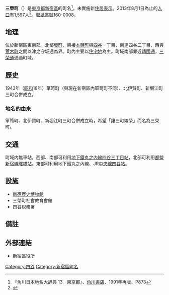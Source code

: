 {{Pathnav|日本|東京都|新宿區|name=三榮町|frame=1}}
{{Infobox Settlement
|official_name = 三榮町
|native_name =
|settlement_type = [[町|町]]
|image_skyline = Shinjuku historical museum 2009.JPG
|imagesize = 250px
|image_caption = [[新宿歷史博物館|新宿歷史博物館]]
|image_flag =
|image_seal =
| image_map =
| map_caption =
| pushpin_map =
|subdivision_type = [[國家|國家]]
|subdivision_name = [[File:Flag_of_Japan.svg|border]] [[日本|日本]]
|subdivision_type1 = [[都道府縣|都道府縣]]
|subdivision_name1 = [[File:Flag_of_Tokyo_Prefecture.svg|25px]] [[東京都|東京都]]
|subdivision_type2 = [[東京都區部|特別區]]
|subdivision_name2 = [[File:Flag_of_Shinjuku,_Tokyo.svg|25px]] [[新宿區|新宿區]]
|established_title =
|established_date =
|government_type =
|leader_title =
|leader_name =
|area_magnitude =
|area_total_sq_mi =
|area_total_km2 =
|area_land_sq_mi =
|area_land_km2 =
|area_urban_sq_mi =
|area_urban_km2 =
|area_metro_km2 =
|area_metro_sq_mi =
|population_as_of= 2013年（平成25年）8月1日
|population_footnotes =
|population_total = 1597
|population_urban =
|population_metro =
|population_density_sq_mi =
|population_density_km2 =
| timezone = [[日本標準時間|JST]]
| utc_offset = +9
|timezone_DST =
|utc_offset_DST =
|latd=|latm=|lats=|latNS=
|longd=|longm=|longs=|longEW=
|elevation_footnotes=
|elevation_m =
|elevation_ft =
|postal_code_type = [[郵遞區號|郵遞區號]]
|postal_code = 160-0008
|area_code =
|website =
|footnotes =
}}
'''三榮町'''（{{jpn|j=三栄町|hg=さんえいちょう|rm=Saneichō|f=y}}）是[[東京都|東京都]][[新宿區|新宿區]]的町名<ref name="kado">『角川日本地名大辞典 13　東京都』、[[角川書店|角川書店]]、1991年再版、P873</ref>。未實施新[[住居表示|住居表示]]。2013年8月1日為止的[[人口|人口]]有1,597人<ref>{{Cite web |url=http://www.city.shinjuku.lg.jp/content/000130038.xls |title=新宿区　住民基本台帳の町丁別世帯数及び男女別人口（日本人と外国人の合計） |accessdate=2013-08-09 |archive-date=2014-08-19 |archive-url=https://web.archive.org/web/20140819083633/http://www.city.shinjuku.lg.jp/content/000130038.xls |dead-url=no }}</ref>。[[郵遞區號|郵遞區號]]160-0008。

== 地理 ==
位於新宿區東南部。北鄰[[坂町_(新宿區)|坂町]]，東接[[本鹽町|本鹽町]]與[[四谷|四谷]]一丁目，南連四谷二丁目，西與[[荒木町_(新宿區)|荒木町]]之間以津之守坂通為界。町內主要以[[住宅地|住宅地]]為主。町域南部靠近[[靖國通|靖國通]]，[[三榮通|三榮通]]通過町域。

== 歷史 ==
1943年（[[昭和|昭和]]18年）箪笥町（與現在新宿區內箪笥町不同）、北伊賀町、新堀江町三町合併成立。

=== 地名的由來 ===
箪笥町、北伊賀町、新堀江町三町合併成立時，希望「讓三町繁榮」而名為三榮町。

== 交通 ==
町域内無車站，西部、南部可利用[[東京地下鐵丸之內線|地下鐵丸之內線]][[四谷三丁目站|四谷三丁目站]]，北部可利用[[都營地下鐵新宿線|都營新宿線]][[曙橋站|曙橋站]]。東部可利用地下鐵丸之內線、JR[[中央線快速|中央線]][[四谷站|四谷站]]。

== 設施 ==
* [[新宿歷史博物館|新宿歷史博物館]]
* 三榮町社會教育會館
* 四谷稅務署

== 備註 ==
{{reflist}}

== 外部連結 ==
* [http://www.city.shinjuku.lg.jp/ 新宿區役所]{{Wayback|url=http://www.city.shinjuku.lg.jp/ |date=20130630141142 }}

{{新宿區的町名}}
{{DEFAULTSORT:San-eicho}}
[[Category:四谷|Category:四谷]]
[[Category:新宿區町名|Category:新宿區町名]]